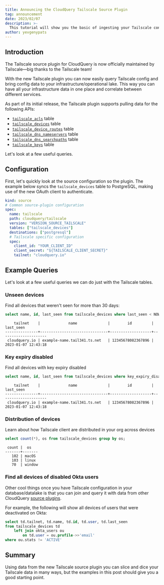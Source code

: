 ```yaml
---
title: Announcing the CloudQuery Tailscale Source Plugin
tag: announcement
date: 2023/02/07
description: >-
  This tutorial will show you the basic of ingesting your Tailscale configuration to any database/data lake with CloudQuery
author: yevgenypats
---
```



<BlogHeader/>

## Introduction

The Tailscale source plugin for CloudQuery is now officially maintained by Tailscale—big thanks to the Tailscale team!

With the new Tailscale plugin you can now easily query Tailscale config and bring config data to your infrastructure/operational lake. 
This way you can have all your infrastructure data in one place and correlate between different services.


As part of its initial release, the Tailscale plugin supports pulling data for the following APIs:
 - [`tailscale_acls`](https://github.com/cloudquery/cloudquery/blob/main/plugins/source/tailscale/docs/tables/tailscale_acls.md) table
 - [`tailscale_devices`](https://github.com/cloudquery/cloudquery/blob/main/plugins/source/tailscale/docs/tables/tailscale_devices.md) table
 - [`tailscale_device_routes`](https://github.com/cloudquery/cloudquery/blob/main/plugins/source/tailscale/docs/tables/tailscale_device_routes.md) table
 - [`tailscale_dns_nameservers`](https://github.com/cloudquery/cloudquery/blob/main/plugins/source/tailscale/docs/tables/tailscale_dns_nameservers.md) table
 - [`tailscale_dns_searchpaths`](https://github.com/cloudquery/cloudquery/blob/main/plugins/source/tailscale/docs/tables/tailscale_dns_searchpaths.md) table
 - [`tailscale_keys`](https://github.com/cloudquery/cloudquery/blob/main/plugins/source/tailscale/docs/tables/tailscale_keys.md) table

Let's look at a few useful queries.

## Configuration

First, let's quickly look at the source configuration so the plugin. The example below syncs the `tailscale_devices` table to PostgreSQL, making use of the new OAuth client to authenticate.

```yaml copy
kind: source
# Common source-plugin configuration
spec:
  name: tailscale
  path: cloudquery/tailscale
  version: "VERSION_SOURCE_TAILSCALE"
  tables: ["tailscale_devices"]
  destinations: ["postgresql"]
  # Tailscale specific configuration
  spec:
    client_id: "YOUR_CLIENT_ID"
    client_secret: "${TAILSCALE_CLIENT_SECRET}"
    tailnet: "cloudquery.io"
```

## Example Queries

Let's look at a few useful queries we can do just with the Tailscale tables.

### Unseen devices

Find all devices that weren't seen for more than 30 days:

```sql
select name, id, last_seen from tailscale_devices where last_seen < NOW() - INTERVAL '30 DAY';
```

```text
    tailnet    |             name              |        id         |      last_seen      
---------------+-------------------------------+-------------------+---------------------
 cloudquery.io | example-name.tail341.ts.net   | 12345678082367896 | 2023-01-07 12:43:18
```

### Key expiry disabled

Find all devices with key expiry disabled

```sql copy
select name, id, last_seen from tailscale_devices where key_expiry_disabled;
```

```text
    tailnet    |             name              |        id         |      last_seen      
---------------+-------------------------------+-------------------+---------------------
 cloudquery.io | example-name.tail341.ts.net   | 12345678082367896 | 2023-01-07 12:43:18
```

### Distribution of devices

Learn about how Tailscale client are distributed in your org across devices

```sql copy
select count(*), os from tailscale_devices group by os;
```

```text
 count |  os   
-------+-------
   102 | macOS
   103 | linux
   70  | window
```

### Find all devices of disabled Okta users

Other cool things once you have Tailscale configuration in your database/datalake is that you can join and query it with data from other CloudQuery [source plugins](https://www.cloudquery.io/docs/plugins/sources/overview).

For example, the following will show all devices of users that were deactivated on Okta:

```sql copy
select td.tailnet, td.name, td.id, td.user, td.last_seen
from tailscale_devices td
    left join okta_users ou 
        on td.user = ou.profile->>'email'
where ou.stats != 'ACTIVE'
```

## Summary

Using data from the new Tailscale source plugin you can slice and dice your Tailscale data in many ways, but the examples in this post should give you a good starting point.